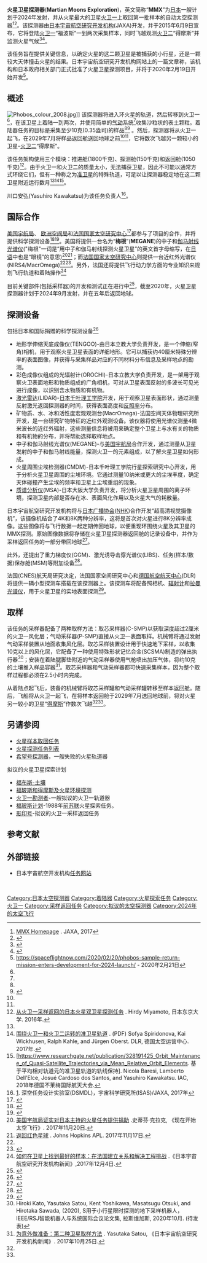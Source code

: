 {{Infobox spaceflight
| name                  = 火星卫星探测器(MMX)
| names_list            = <!--list of previous names if the spacecraft has been renamed.-->
| image                 = Mmxspacecraft 0.jpg
| image_caption         = 日本火星卫星探测器(MMX)艺术想像图，它携带一台美国宇航局仪器，研究火星的卫星[[火卫一|福玻斯]]和[[火卫二|得摩斯]]。
| image_alt             = <!--image alt text-->
| image_size            = <!--include px/em; defaults to 220px-->

<!--Basic details-->
| mission_type          = [[采样返回|采样返回]]
| operator              = [[日本宇宙航空研究开发机构|日本宇宙航空研究开发机构]]
| COSPAR_ID             = <!--spacecraft launched since 1963 only (aka NSSDC ID; eg. 1998-067A)-->
| SATCAT                = <!--satellite catalogue number, omit leading zeroes (e.g. 25544)-->
| website               = {{url|http://mmx.isas.jaxa.jp/}}
| mission_duration      = 5 年(计划)
| distance_travelled    = <!--How far the spacecraft travelled (if known)-->
| orbits_completed      = <!--number of times the spacecraft orbited the Earth - see below for spacecraft beyond Earth orbit-->
| suborbital_range      = <!--downrange distance reached if spacecraft did not enter orbit-->
| suborbital_apogee     = <!--altitude reached if spacecraft did not enter orbit-->

<!--Spacecraft properties-->
| spacecraft            = <!--Spacecraft name/serial number (eg. Space Shuttle ''Discovery'', Apollo CM-118), etc-->
| spacecraft_type       = <!--eg. GPS Block II, Kobalt-M, US-K, etc-->
| spacecraft_bus        = <!--eg. A2100M, Star-2, etc-->
| manufacturer          = [[日本宇宙航空研究开发机构|日本宇宙航空研究开发机构]] <ref>https://spaceflightnow.com/2020/02/20/phobos-sample-return-mission-enters-development-for-2024-launch/ {{Wayback|url=https://spaceflightnow.com/2020/02/20/phobos-sample-return-mission-enters-development-for-2024-launch/ |date=20201128232534 }} - 20 February 2020</ref>
| launch_mass           = <!--fuelled mass at launch-->
| BOL_mass              = <!--spacecraft mass in orbit at beginning of operational life, after LEOP phase-->
| landing_mass          = <!--Mass after landing (recovered spacecraft only)-->
| dry_mass              = 推进舱: 1800千克<br/>探测舱: 150千克<br/> 返回舱: 1050 千克<ref name='H Miyamoto, 2016'/>
| payload_mass          = <!--Mass of equipment-->
| dimensions            = 
| power                 = <!--in watts-->

<!--Launch details-->
| launch_date           = 2024年9月(计划)<ref name='Homepage'/>
| launch_rocket         = [[H3运载火箭|H3运载火箭]]
| launch_site           = [[种子岛宇宙中心|种子岛]]吉信发射场
| launch_contractor     = 三菱重工业有限公司

|interplanetary         =  {{Infobox spaceflight/IP
   |type                = lander 
   |object              = [[火卫一|福玻斯]]<!--body visited - e.g. Jupiter, Venus, etc-->
   |orbits              = <!--number of orbits completed at target body (if applicable and known)-->
   |component           = <!--part of the spacecraft involved, if spacecraft split into multiple components-->
   |arrival_date        = 2025年8月 <ref name='Homepage'/>
   |departure_date      = 2028年8月 <ref name='Homepage'/>
   |location            = <!--landing/impact site, including EOM impacts for atmospheric probes and lunar/asteroid orbiters-->
   |distance            = <!--closest approach distance for flybys, distance travelled on surface for rovers, omit for others-->
   |sample_mass         = ≥10克(0.35磅)<ref name='sample mass'>[http://mmx-news.isas.jaxa.jp/?p=331&lang=en Gravity both too strong and too weak: landing on the Martian moons]. ''JAXA News''. 31 August 2017</ref>
 }}

<!--transponder parameters-->
| trans_band            = <!--Transponder frequency bands-->
| trans_frequency       = <!--specific frequencies-->
| trans_bandwidth       = <!--bandwidth-->
| trans_capacity        = <!--capacity of the transponders-->
| trans_coverage        = <!--area covered-->
| trans_TWTA            = <!--TWTA output power-->
| trans_EIRP            = <!--equivalent isotropic power-->
| trans_HPBW            = <!--half-power beam width-->

<!--mission insignia or patch-->
| insignia              = <!--omit the "file" prefix-->
| insignia_caption      = <!--image caption-->
| insignia_alt          = <!--image alt text-->
| insignia_size         = <!--include px/em; defaults to 180px-->
}}
'''火星卫星探测器'''('''Martian Moons Exploration''')，英文简称“'''MMX'''”为[[日本|日本]]一艘计划于2024年发射，并从火星最大的卫星[[火卫一|火卫一]]上取回第一批样本的自动太空探测器<ref name='Homepage'>[http://mmx.isas.jaxa.jp/en/index.html MMX Homepage] {{Wayback|url=http://mmx.isas.jaxa.jp/en/index.html |date=20171005235854 }}. JAXA, 2017</ref><ref>{{cite web|url=http://www.japantimes.co.jp/news/2015/06/10/national/science-health/jaxa-plans-probe-bring-back-samples-martian-moons/|title=日本宇宙航空研究开发机构计划取回火星卫星的样本|date=2015年6月10日|via=日本时报在线|access-date=2021年2月9日|archive-date=2019年4月24日|archive-url=https://web.archive.org/web/20190424122437/https://www.japantimes.co.jp/news/2015/06/10/national/science-health/jaxa-plans-probe-bring-back-samples-martian-moons/|dead-url=no}}</ref>。该探测器由[[日本宇宙航空研究开发机构|日本宇宙航空研究开发机构]](JAXA)开发，并于2015年6月9日宣布，它将登陆[[火卫一|火卫一]]“福波斯”一到两次采集样本，同时飞越观测[[火卫二|火卫二]]“得摩斯”并监测火星气候<ref>{{cite web|url=https://www.cosmos.esa.int/documents/653713/1049906/08+Yamamoto20160610.ppt/1d540dc8-5053-4732-8af1-db6be0c5ae4e|title=环火星轨道运行的火星卫星探测器计划观测火星流星|format=PowerPoint|date=2016年6月10日|access-date=2017-03-23|archive-date=2017-03-23|archive-url=https://web.archive.org/web/20170323142504/https://www.cosmos.esa.int/documents/653713/1049906/08+Yamamoto20160610.ppt/1d540dc8-5053-4732-8af1-db6be0c5ae4e|dead-url=no}}</ref><ref>{{cite news|date=July 4, 2016|title=巨大撞击：解开火星卫星的形成之谜|url=https://www.sciencedaily.com/releases/2016/07/160704144236.htm|newspaper=[[Science_Daily|ScienceDaily]]|access-date=2017-03-23|archive-date=2021-02-15|archive-url=https://web.archive.org/web/20210215005540/https://www.sciencedaily.com/releases/2016/07/160704144236.htm|dead-url=no}}</ref>。

该任务旨在提供关键信息，以确定火星的这二颗卫星是被捕获的小行星，还是一颗较大天体撞击火星的结果。日本宇宙航空研究开发机构网站上的一篇文章称，该机构和日本政府相关部门正式批准了火星卫星探测项目，并将于2020年2月19日开始开发<ref>https://spaceflightnow.com/2020/02/20/phobos-sample-return-mission-enters-development-for-2024-launch/ {{Wayback|url=https://spaceflightnow.com/2020/02/20/phobos-sample-return-mission-enters-development-for-2024-launch/ |date=20201128232534 }} - 2020年2月21日</ref>。

==概述==
[[File:Phobos_colour_2008.jpg|thumb]]]]
该探测器将进入环火星的轨道，然后转移到火卫一<ref name='S Clark'/>，在该卫星上着陆一到两次，并使用简单的[[气动力学|气动]]系统<ref name='CNES col'/>收集沙粒状的表土颗粒。着陆器任务的目标是采集至少10克(0.35盎司)的样品<ref name='sample mass'/><ref name="fujimoto20170111">{{cite web|url=http://www.lpi.usra.edu/sbag/meetings/jan2017/presentations/Fujimoto.pdf|title=日本宇宙航空研究开发机构对火星两颗卫星的探测，并从火卫一取回样本|last1=藤元|first1=松岛正树|publisher=[[月球与行星研究所|月球与行星研究所]]|format=PDF|date=2017年1月11日|access-date=2017-03-23|archive-date=2017-01-18|archive-url=https://web.archive.org/web/20170118041710/http://www.lpi.usra.edu/sbag/meetings/jan2017/presentations/Fujimoto.pdf|dead-url=no}}</ref> 。然后，探测器将从火卫一起飞，在2029年7月将样品返回舱送回地球之前<ref name='S Clark'/><ref name='Homepage'/>，它将数次飞越另一颗较小的卫星-[[火卫二|火卫二]]“得摩斯”。

该任务架构使用三个模块：推进舱(1800千克)、探测舱(150千克)和返回舱(1050千克)<ref name='H Miyamoto, 2016'>[https://mepag.jpl.nasa.gov/meeting/2016-03/17_Miyamoto.pdf 从火卫一采样返回的日本火星双卫星探测任务] {{Wayback|url=https://mepag.jpl.nasa.gov/meeting/2016-03/17_Miyamoto.pdf |date=20161224144955 }}. Hirdy Miyamoto, 日本东京大学. 2016年.</ref>。由于火卫一和火卫二的质量太小，无法捕获卫星，因此不可能以通常方式环绕它们，但有一种称之为[[准卫星|准卫星]]的特殊轨道，可足以让探测器稳定地在这二颗卫星附近运行数月<ref name='H Miyamoto, 2016'/><ref name='Spiridonova 2017'>[http://issfd.org/ISSFD_2017/abstract/ISTS-2017-d-005ISSFD-2017-005.pdf 围绕火卫一和火卫二运转的准卫星轨道] {{Wayback|url=http://issfd.org/ISSFD_2017/abstract/ISTS-2017-d-005ISSFD-2017-005.pdf |date=20181128210830 }}. (PDF) Sofya Spiridonova, Kai Wickhusen, Ralph Kahle, and Jürgen Oberst. DLR, 德国太空运营中心. 2017年.</ref><ref name='Baresi 2018'>[https://www.researchgate.net/publication/328191425_Orbit_Maintenance_of_Quasi-Satellite_Trajectories_via_Mean_Relative_Orbit_Elements. 基于平均相对轨道元的准卫星轨道的轨线保持]. Nicola Baresi, Lamberto Dell'Elce, Josué Cardoso dos Santos, and Yasuhiro Kawakatsu. IAC, 2018年德国不莱梅国际航天大会.</ref>。

川口安弘(Yasuhiro Kawakatsu)为该任务负责人<ref name='Kawakatsu'>[http://kawakatsu.isas.jaxa.jp/indexENG.html川崎实验室主页]. 深空任务设计实验室(DSMDL)，宇宙科学研究所(ISAS)/JAXA, 2017年</ref>。

==国际合作==
[[美国宇航局|美国宇航局]]、 [[欧洲空间局|欧洲空间局]]和[[法国国家太空研究中心|法国国家太空研究中心]]<ref>{{cite press release|title=法国国家太空研究中心与日本宇宙航空研究开发机构在巴黎举行法日太空合作会议|url=https://presse.cnes.fr/sites/default/files/drupal/201702/default/cp025-2017_-_japon.pdf|publisher=[[CNES|CNES]]|date=2017年2月10日|access-date=March 23, 2017|language=fr|archive-date=2021年2月15日|archive-url=https://web.archive.org/web/20210215013138/https://presse.cnes.fr/sites/default/files/drupal/201702/default/cp025-2017_-_japon.pdf|dead-url=no}}</ref>都参与了项目的合作，并将提供科学探测设备<ref>{{cite web|url=http://www.isas.jaxa.jp/outreach/isas_news/files/ISASnews430.pdf|title=航空航天科学学会新闻 2017.1 No.430|publisher=[[宇宙科学研究所|宇宙科学研究所]]|format=PDF|date=2017年1月22日|access-date=2016-03-23|language=ja|archive-date=2021-02-15|archive-url=https://web.archive.org/web/20210215005539/http://www.isas.jaxa.jp/outreach/isas_news/files/ISASnews430.pdf|dead-url=no}}</ref><ref>{{cite web|url=http://www.lpi.usra.edu/pss/jun2016/presentations/Green.pdf#page=22|title=行星科学部状况报告|last1=Green|first1=James|publisher=[[月球与行星研究所|月球与行星研究所]]|format=PDF|date=2016年6月7日|access-date=2017-03-23|archive-date=2016-06-28|archive-url=https://web.archive.org/web/20160628014755/http://www.lpi.usra.edu/pss/jun2016/presentations/Green.pdf#page=22|dead-url=no}}</ref>。美国将提供一台名为“'''梅根'''”('''MEGANE''')的中子和[[加玛射线光分计|伽马射线光谱仪]]("梅根"一词是”用中子和伽马射线探测火星卫星”的英文首字母缩写，在[[日语|日语]]中也是“眼镜”的意思)<ref name='S Clark'>[https://spaceflightnow.com/2017/11/20/nasa-confirms-contribution-to-japanese-led-mars-mission/ 美国宇航局证实对日本主持的火星任务提供捐助] {{Wayback|url=https://spaceflightnow.com/2017/11/20/nasa-confirms-contribution-to-japanese-led-mars-mission/ |date=20210126193100 }}.史蒂芬·克拉克, 《现在开始太空飞行》. 2017年11月20日.</ref><ref>[http://www.jhuapl.edu/newscenter/pressreleases/2017/171117.asp 返回红色星球] {{Wayback|url=http://www.jhuapl.edu/newscenter/pressreleases/2017/171117.asp |date=20180327020331 }}. Johns Hopkins APL. 2017年11月17日.</ref>；而[[法国国家太空研究中心|法国国家太空研究中心]]则提供一台近红外光谱仪(NIRS4/MacrOmega)<ref name="fujimoto20170111"/><ref>{{cite web| url=http://www.lpi.usra.edu/meetings/lpsc2017/pdf/2813.pdf| title=通过火星卫星探测器上搭载的NIRS4/MACROMEGA对火星卫星进行近红外高光谱成像研究| publisher=[[月球与行星研究所|月球与行星研究所]]| format=PDF| date=2017年3月23日| access-date=2017-03-23| archive-date=2017-03-23| archive-url=https://web.archive.org/web/20170323054222/http://www.lpi.usra.edu/meetings/lpsc2017/pdf/2813.pdf| dead-url=no}}</ref>。另外，法国还将提供飞行动力学方面的专业知识来规划飞行轨道和着陆操作<ref name='CNES col'>[http://mmx-news.isas.jaxa.jp/?p=432&lang=en 如何在卫星上找到最好的样本：在法国建立关系和解决工程挑战] {{Wayback|url=http://mmx-news.isas.jaxa.jp/?p=432&lang=en |date=20210215023936 }}.《日本宇宙航空研究开发机构新闻》,2017年12月4日.</ref>

目前关键部件(包括采样器)的开发和测试正在进行中<ref>{{cite web|url=http://www.isas.jaxa.jp/outreach/isas_news/files/ISASnews424.pdf#page=6|title=宇宙科学研究所新闻 2016.7 No.424|3=publisher宇宙科学研究所|format=PDF|date=22 July 2016|access-date=2017-03-23|language=ja|archive-date=2021-02-13|archive-url=https://web.archive.org/web/20210213000404/http://www.isas.jaxa.jp/outreach/isas_news/files/ISASnews424.pdf#page=6|dead-url=no}}</ref>，截至2020年，火星卫星探测器计划于2024年9月发射，并在五年后返回地球。

==探测设备==
包括日本和国际捐赠的科学探测设备<ref>{{cite web|title=火星卫星探测设备|url=http://mmx.isas.jaxa.jp/en/science/|website=日本宇宙航空研究开发机构|access-date=2021-02-09|archive-date=2021-02-15|archive-url=https://web.archive.org/web/20210215013420/http://mmx.isas.jaxa.jp/en/science/|dead-url=no}}</ref> 
*地形学伸缩天底成像仪(TENGOO)-由日本立教大学负责开发，是一个伸缩(窄角)相机，用于观察火星卫星表面的详细地形。它可以捕获约40厘米特殊分辨率的表面图像，并获得与采集样品对应的不同材料分布信息及采样地点的勘测。
*彩色成像仪组成的光辐射计(OROCHI)-日本立教大学负责开发，是一架用于观察火卫表面地形和物质组成的广角相机，可对从卫星表面反射的多波长可见光进行成像，以识别含水物质和有机物。
*[[激光雷达|激光雷达]](LIDAR)-[[日本千叶理工学院|日本千叶理工学院]]开发，用于观察卫星表面形状，通过测量反射激光返回探测器的时间，获得表面高度和[[反照率|反照率]]分布。
*矿物质、水、冰和活性度宏观观测台(MacrOmega)-法国空间天体物理研究所开发，是一台研究矿物特征的近红外观测设备。该仪器将使用光谱仪测量4微米波长的近红外辐射，这些测量信息将被用来确定整个卫星上与水有关的物质和有机物的分布，并将帮助选择取样地点。
*中子和伽马射线光谱仪(MEGANE)-与[[美国宇航局|美国宇航局]]合作开发，通过测量从卫星发射的中子和伽马射线能量，探测火卫一的元素组成，以了解火星卫星如何形成。
*火星周围尘埃检测器(CMDM)-日本千叶理工学院行星探索研究中心开发，用于分析火星卫星周围的尘埃环境。它通过测量10纳米或更大的尘埃丰度，确定天体碰撞产生尘埃的频率和卫星上尘埃重组的现象。  
* [[质谱法|质谱分析仪]](MSA)-日本大阪大学负责开发，将分析火星卫星周围的离子环境，探测卫星内部是否存在冰、表面风化作用以及火星大气的耗散量。 

日本宇宙航空研究开发机构将与[[日本广播协会|日本广播协会]]([[日本广播协会|NHK]])合作开发“超高清视觉摄像机”，该摄像机结合了4K和8K两种分辨率，这将是首次对火星进行8K分辨率成像。这些图像将与飞行数据一起定期传回地球，以便重现环围绕火星及其卫星的MMX探测。原始图像数据将存储在火星卫星探测器返回舱的记录设备中，并作为采样返回任务的一部分带回地球<ref>{{cite web |title=火星卫星探测器上的8K摄像机将拍摄火星的超高清图像 |url=https://global.jaxa.jp/press/2020/09/20200910-2_e.html |publisher=日本宇宙航空研究开发机构 |access-date=2021-02-09 |archive-date=2020-11-26 |archive-url=https://web.archive.org/web/20201126065936/https://global.jaxa.jp/press/2020/09/20200910-2_e.html |dead-url=no }}</ref>。

此外，还提出了重力梯度仪(GGM)、激光诱导击穿光谱仪(LIBS)、任务(样本/数据)保存舱(MSM)等附加设备<ref name="sss17instrument">{{cite web|url=https://repository.exst.jaxa.jp/dspace/handle/a-is/609951|title=火星卫星探査计划(MMX)的科学探测设备|last1=Ozaki|first1=Masanobu|last2=Shiraishi|first2=Hiroaki|last3=Fujimoto|first3=Masaki|publisher=[[宇宙航空研究开发机构|宇宙航空研究开发机构]]|date=2017年1月5日|access-date=2017-07-12|language=ja|archive-date=2018-07-11|archive-url=https://web.archive.org/web/20180711224237/https://repository.exst.jaxa.jp/dspace/handle/a-is/609951|dead-url=no}}</ref>。

法国(CNES)航天局研究决定，法国国家空间研究中心和[[德国航空太空中心|德国航空航天中心]](DLR)将提供一辆小型探测车搭载在该探测器上。该探测车将配备照相机、[[辐射计|辐射计]]和[[拉曼光谱学|拉曼光谱仪]]，用于火星卫星的实地表面探测<ref>{{Cite web| url=https://www.dlr.de/dlr/presse/en/desktopdefault.aspx/tabid-10172/213_read-36252/| title=德国航空航天中心新闻门户网| last=DLR| website=德国航空航天中心门户网| language=en| access-date=2019-08-16| archive-date=2019-06-19| archive-url=https://web.archive.org/web/20190619234953/https://www.dlr.de/dlr/presse/en/desktopdefault.aspx/tabid-10172/213_read-36252/| dead-url=no}}</ref>。

==取样==
该任务的采样器配备了两种取样方法：取芯采样器(C-SMP)以获取深度超过2厘米的火卫一风化层；气动采样器(P-SMP)直接从火卫一表面取样。机械臂将通过发射气动采样装置从地面收集风化层。取芯采样装置设计用于快速地下采样，以收集10克以上的风化层，它配备了一种使用特殊形状记忆合金(SCSMA)制造的弹出执行器<ref>Hiroki Kato, Yasutaka Satou, Kent Yoshikawa, Masatsugu Otsuki, and Hirotaka Sawada, (2020), S用于小行星限时探测的地下采样机器人，IEEE/RSJ智能机器人与系统国际会议论文集, 拉斯维加斯, 2020年10月. (待发表)</ref>；安装在着陆腿脚垫附近的气动采样器使用气枪喷出加压气体，将约10克的土壤推入样品容器<ref>[http://mmx-news.isas.jaxa.jp/?p=380&lang=en 为意外做准备：第二种卫星取样方法] {{Wayback|url=http://mmx-news.isas.jaxa.jp/?p=380&lang=en |date=20210128120117 }}. Yasutaka Satou, 《日本宇宙航空研究开发机构新闻》. 2017年10月25日.</ref>。取芯采样器和气动采样器都可快速采集样本，因为整个取样过程都必须在2.5小时内完成。

从着陆点起飞后，装备的机械臂将取芯采样罐和气动采样罐转移至样本返回舱。随后，飞船将从火卫一起飞，在将样本返回舱于2029年7月送回地球前，将对火星另一较小的卫星“[[火卫二|得摩斯]]”作数次飞越<ref name='S Clark'/><ref name='Homepage'/>。

==另请参阅==
* [[火星样本取回任务|火星样本取回任务]]
* [[火星探测任务列表|火星探测任务列表]]
*[[希望号探测器（日本）|希望号探测器]]，一艘失败的火星轨道器
;拟议的火星卫星探索计划
* [[福布斯-土壤|福布斯-土壤]]
*[[福玻斯和得摩斯及火星环境探测|福玻斯和得摩斯及火星环境探测]]
* [[火卫一勘测者|火卫一勘测者]]-一艘拟议的火卫一轨道器
* [[弗伯斯2号|福玻斯计划]]-1988年[[前苏联|前苏联]]火星探索任务。
* [[影印号|影印号]]-拟议的火卫一采样返回任务

==参考文献==
{{reflist}}
==外部链接==
* 日本宇宙航空开发机构[http://mmx.isas.jaxa.jp/en/ 任务网站] {{Wayback|url=http://mmx.isas.jaxa.jp/en/ |date=20170814143711 }}
 
{{Planetary Missions Program Office}} 
[[Category:日本太空探测器|Category:日本太空探测器]]
[[Category:着陆器|Category:着陆器]]
[[Category:火星探索任务|Category:火星探索任务]]
[[Category:火卫一|Category:火卫一]]
[[Category:采样返回任务|Category:采样返回任务]]
[[Category:拟议的太空探测器|Category:拟议的太空探测器]]
[[Category:2024年的太空飞行|Category:2024年的太空飞行]]